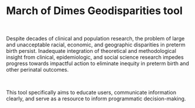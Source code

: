 # **March of Dimes Geodisparities tool**

<br>

Despite decades of clinical and population research, the problem of large and unacceptable racial,
economic, and geographic disparities in preterm birth persist. Inadequate integration of theoretical and methodological insight from clinical, epidemiologic, and social
science research impedes progress towards impactful action to eliminate inequity in preterm birth and other
perinatal outcomes. 

<br>

This tool specifically aims to educate users, communicate information clearly, and serve as a resource to inform programmatic decision-making.